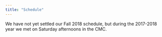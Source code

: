 ```yaml
---
title: "Schedule"
---
```


We have not yet settled our Fall 2018 schedule, but during the 2017-2018 year we met on Saturday afternoons in the CMC.